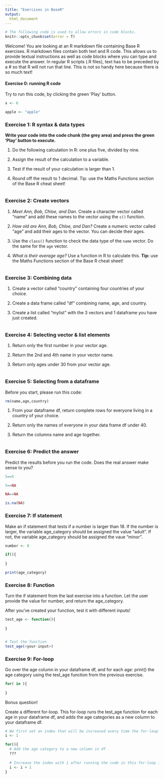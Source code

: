 ```yaml
---
title: "Exercises in BaseR"
output:
  html_document
---
```

```r
# The following code is used to allow errors in code blocks.
knitr::opts_chunk$set(error = T)
```

Welcome! You are looking at an R markdown file containing Base R exercises. 
R markdown files contain both text and R code. This allows us to provide textual instructions as well as code blocks where you can type and execute the answer. 
In regular R scripts (.R files), text has to be preceded by a # so that R will 
not run that line. This is not so handy here because there is so much text!

#### Exercise 0: running R code

Try to run this code, by clicking the green 'Play' button.

```r
x <- 6

apple <- "apple"
```


### Exercise 1: R syntax & data types

**Write your code into the code chunk (the grey area) and press the green 'Play' button to execute.**

1. Do the following calculation in R: one plus five, divided by nine.

2. Assign the result of the calculation to a variable.

3. Test if the result of your calculation is larger than 1.

4. Round off the result to 1 decimal. Tip: use the Maths Functions section of the Base R cheat sheet!


```r


```


### Exercise 2: Create vectors

1. _Meet Ann, Bob, Chloe, and Dan._ 
Create a character vector called "name" and add these names to the vector using the `c()` function.

2. _How old are Ann, Bob, Chloe, and Dan?_ 
Create a numeric vector called "age" and add their ages to the vector. You can decide their ages.

3. Use the `class()` function to check the data type of the `name` vector. Do the same for the `age` vector.

4. _What is their average age?_ 
Use a function in R to calculate this. 
**Tip:** use the Maths Functions section of the Base R cheat sheet!

```r


```


### Exercise 3: Combining data

1. Create a vector called "country" containing four countries of your choice.

2. Create a data frame called "df" combining name, age, and country.

3. Create a list called "mylist" with the 3 vectors and 1 dataframe you have just created. 

```r


```

### Exercise 4: Selecting vector & list elements

1. Return only the first number in your vector age.

2. Return the 2nd and 4th name in your vector name.

3. Return only ages under 30 from your vector age.

```r

```


### Exercise 5: Selecting from a dataframe

Before you start, please run this code:
```r
rm(name,age,country)
```

1. From your dataframe df, return complete rows for everyone living in a country of your choice.

2. Return only the names of everyone in your data frame df under 40. 

3. Return the columns name and age together.
	
```r

```


### Exercise 6: Predict the answer

Predict the results before you run the code. Does the real answer make sense to you?

```r
5==5
``` 

```r
5==NA
```

```r
NA==NA
```

```r
is.na(NA)
```


### Exercise 7: If statement

Make an if statement that tests if a number is larger than 18. 
If the number is larger, the variable age_category should be assigned the value "adult". If not, the variable age_category should be assigned the vaue "minor".

```r
number <- 8

if(){
  
}

print(age_category)
```

### Exercise 8: Function

Turn the if statement from the last exercise into a function. Let the user provide the value for number, and return the age_category.

After you've created your function, test it with different inputs!

```r

test_age <- function(){
  
}


# Test the function
test_age(<your-input>)
```

### Exercise 9: For-loop

Go over the age column in your dataframe df, and for each age: print() the age category using the test_age function from the previous exercise.

```r
for( in ){
  
}

```

Bonus question!

Create a different for-loop. This for-loop runs the test_age function for each age in your dataframe df,
and adds the age categories as a new column to your dataframe df.

```r
# We first set an index that will be increased every time the for-loop runs
i <- 1

for(){
  # Add the age category to a new column in df
  ???
    
  # Increase the index with 1 after running the code in this for-loop iteration
  i <- i + 1
}

```
